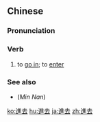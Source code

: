 {{also|进去}}
==Chinese==
{{zh-forms|s=进去}}

===Pronunciation===
{{zh-pron
|m=jìnqù,tl=y
|c=zeon3 heoi3
|j=jing3 keh4
|ma=y
|cat=v
}}

===Verb===
{{zh-verb}}

# to [[go in]]; to [[enter]]

===See also===
* (''Min Nan'') {{zh-l|入去|[[li̍p-khì]] or [[ji̍p-khù]]}}

{{zh-cat|Beginning}}

[[ko:進去]]
[[hu:進去]]
[[ja:進去]]
[[zh:進去]]